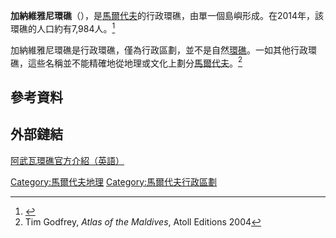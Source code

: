 {{Infobox settlement
|name                    = 加納維雅尼環礁
|settlement_type         = 行政環礁
|image_skyline           = Gnaviyani Atoll.png
|imagesize               = 250px
|latd = 0 |latm = 18 |lats = 0 |latNS = N
|longd = 73 |longm = 26 |longs = 0 |longEW = E
|nickname                = 
|motto                   = 
|pushpin_map             = 
|pushpin_map1            = 
|pushpin_label_position  = 
|pushpin_map_alt         = 
|pushpin_mapsize         = 
|pushpin_map_caption     = 加納維雅尼環礁在[[馬爾代夫|馬爾代夫]]的位置
|coor_pinpoint           = 
|coordinates_type        = 
|coordinates_display     = 
|coordinates_footnotes   = 
|subdivision_type        = 國家
|subdivision_name        = [[馬爾代夫|馬爾代夫]]
|subdivision_type1       = 治府
|subdivision_name1       = Felidhoo
|leader_title1           = 
|leader_name1            = 
|population              = 7,984
|total_type              = 
|unit_pref               = 
|area_magnitude          = 
|area_footnotes          = 
|area_total_km2          = 4.92
|area_total_sq_mi        = 
|area_total_dunam        = 
|area_land_km2           = 
|area_land_sq_mi         = 
|area_water_km2          = 
|area_water_sq_mi        = 
|area_water_percent      = 
|timezone                 = [[馬爾代夫標準時間|馬爾代夫標準時間]]
|utc_offset               = +5
|timezone_DST             = 
|utc_offset_DST           = 
|postal_code_type        = 
|postal_code             = 
|area_code_type          = 
|area_code               = 
|website                 = 
|footnotes               = 
}}
'''加納維雅尼環礁'''（{{lang-dv|ޏ._އަތޮޅު}}），是[[馬爾代夫|馬爾代夫]]的行政環礁，由單一個島嶼形成。在2014年，該環礁的人口約有7,984人。<ref>{{Cite web |url=https://www.citypopulation.de/Maldives.html |title=存档副本 |accessdate=2017-01-01 |archive-date=2016-11-08 |archive-url=https://web.archive.org/web/20161108133517/https://www.citypopulation.de/Maldives.html |dead-url=no }}</ref>

加納維雅尼環礁是行政環礁，僅為行政區劃，並不是自然[[環礁|環礁]]。一如其他行政環礁，這些名稱並不能精確地從地理或文化上劃分[[馬爾代夫|馬爾代夫]]。<ref>Tim Godfrey, ''Atlas of the Maldives'', Atoll Editions 2004</ref>

== 參考資料==
{{reflist|30em}}

== 外部鏈結 ==
[http://www.atollsofmaldives.gov.mv/atolls/Gnaviyani_Atoll 阿武瓦環礁官方介紹（英語）]{{Wayback|url=http://www.atollsofmaldives.gov.mv/atolls/Gnaviyani_Atoll |date=20190126092859 }}
{{Maldives-geo-stub}}

{{馬爾代夫行政規劃|state=expanded}}

[[Category:馬爾代夫地理|Category:馬爾代夫地理]]
[[Category:馬爾代夫行政區劃|Category:馬爾代夫行政區劃]]